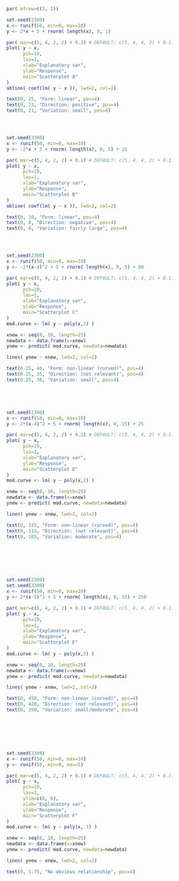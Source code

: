 
```r
par( mfrow=c(3, 2))

set.seed(2300)
x <- runif(50, min=0, max=10)
y <- 2*x + 5 + rnorm( length(x), 0, 1)

par( mar=c(5, 4, 2, 2) + 0.1) # DEFAULT: c(5, 4, 4, 2) + 0.1.
plot( y ~ x,
      pch=19,
      las=1,
      xlab="Explanatory var",
      ylab="Response",
      main="Scatterplot A"
)
abline( coef(lm( y ~ x )), lwd=2, col=2)

text(0, 25, "Form: linear", pos=4)
text(0, 23, "Direction: positive", pos=4)
text(0, 21, "Variation: small", pos=4)




set.seed(2300)
x <- runif(50, min=0, max=10)
y <- -2*x + 5 + rnorm( length(x), 0, 5) + 25

par( mar=c(5, 4, 2, 2) + 0.1) # DEFAULT: c(5, 4, 4, 2) + 0.1.
plot( y ~ x,
      pch=19,
      las=1,
      xlab="Explanatory var",
      ylab="Response",
      main="Scatterplot B"
)
abline( coef(lm( y ~ x )), lwd=2, col=2)

text(0, 10, "Form: linear", pos=4)
text(0, 8, "Direction: negative", pos=4)
text(0, 6, "Variation: fairly large", pos=4)




set.seed(2300)
x <- runif(50, min=0, max=10)
y <- -2*(x-4)^2 + 5 + rnorm( length(x), 0, 5) + 80

par( mar=c(5, 4, 2, 2) + 0.1) # DEFAULT: c(5, 4, 4, 2) + 0.1.
plot( y ~ x,
      pch=19,
      las=1,
      xlab="Explanatory var",
      ylab="Response",
      main="Scatterplot C"
)
mod.curve <- lm( y ~ poly(x,2) )

xnew <- seq(0, 10, length=25)
newdata <- data.frame(x=xnew)
ynew <- predict( mod.curve, newdata=newdata)

lines( ynew ~ xnew, lwd=2, col=2)

text(0.25, 40, "Form: non-linear (curved)", pos=4)
text(0.25, 35, "Direction: (not relevant)", pos=4)
text(0.25, 30, "Variation: small", pos=4)





set.seed(2300)
x <- runif(50, min=0, max=10)
y <- 2*(x-4)^2 + 5 + rnorm( length(x), 0, 15) + 25

par( mar=c(5, 4, 2, 2) + 0.1) # DEFAULT: c(5, 4, 4, 2) + 0.1.
plot( y ~ x,
      pch=19,
      las=1,
      xlab="Explanatory var",
      ylab="Response",
      main="Scatterplot D"
)
mod.curve <- lm( y ~ poly(x,2) )

xnew <- seq(0, 10, length=25)
newdata <- data.frame(x=xnew)
ynew <- predict( mod.curve, newdata=newdata)

lines( ynew ~ xnew, lwd=2, col=2)

text(0, 125, "Form: non-linear (curved)", pos=4)
text(0, 115, "Direction: (not relevant)", pos=4)
text(0, 105, "Variation: moderate", pos=4)







set.seed(2300)
set.seed(2300)
x <- runif(50, min=0, max=10) 
y <- 2*(x-5)^3 + 5 + rnorm( length(x), 0, 15) + 250

par( mar=c(5, 4, 2, 2) + 0.1) # DEFAULT: c(5, 4, 4, 2) + 0.1.
plot( y ~ x,
      pch=19,
      las=1,
      xlab="Explanatory var",
      ylab="Response",
      main="Scatterplot E"
)
mod.curve <- lm( y ~ poly(x,3) )

xnew <- seq(0, 10, length=25)
newdata <- data.frame(x=xnew)
ynew <- predict( mod.curve, newdata=newdata)

lines( ynew ~ xnew, lwd=2, col=2)

text(0, 450, "Form: non-linear (curved)", pos=4)
text(0, 420, "Direction: (not relevant)", pos=4)
text(0, 390, "Variation: small/moderate", pos=4)







set.seed(2300)
x <- runif(50, min=0, max=10) 
y <- runif(50, min=0, max=5)

par( mar=c(5, 4, 2, 2) + 0.1) # DEFAULT: c(5, 4, 4, 2) + 0.1.
plot( y ~ x,
      pch=19,
      las=1,
      ylim=c(0, 6),
      xlab="Explanatory var",
      ylab="Response",
      main="Scatterplot F"
)
mod.curve <- lm( y ~ poly(x, 1) )

xnew <- seq(0, 10, length=25)
newdata <- data.frame(x=xnew)
ynew <- predict( mod.curve, newdata=newdata)

lines( ynew ~ xnew, lwd=2, col=2)

text(0, 5.75, "No obvious relationship", pos=4)
```
